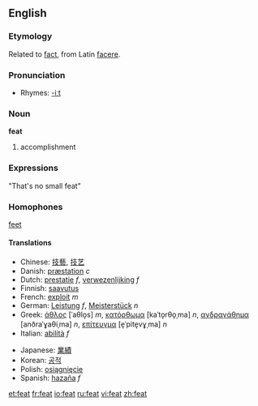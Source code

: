 ==English==
===Etymology===
Related to [[fact]], from Latin [[facere]].

===Pronunciation===
*Rhymes: [[Rhymes:English:-iːt|-iːt]]

=== Noun ===
'''feat'''

# accomplishment

===Expressions===

"That's no small feat"

===Homophones===

[[feet]]

====Translations====
{{top}}
*Chinese: [[技藝]], [[技艺]]
*Danish: [[præstation]] ''c''
*Dutch: [[prestatie]] ''f'', [[verwezenlijking]] ''f''
*Finnish: [[saavutus]]
*French: [[exploit]] ''m''
*German: [[Leistung]] ''f'', [[Meisterstück]] ''n''
*Greek: [[άθλος]] [ˈaθlo̞s] ''m'', [[κατόρθωμα]] [kaˈto̞rθo̞ˌma] ''n'', [[ανδραγάθημα]] [anðraˈɣaθiˌma] ''n'', [[επίτευγμα]] [e̞ˈpite̞vɣˌma] ''n''
*Italian: [[abilità]] ''f''
{{mid}}
*Japanese: [[業績]]
*Korean: [[공적]]
*Polish: [[osiągnięcie]]
*Spanish: [[hazaña]] ''f''
{{bottom}}

[[et:feat]]
[[fr:feat]]
[[io:feat]]
[[ru:feat]]
[[vi:feat]]
[[zh:feat]]